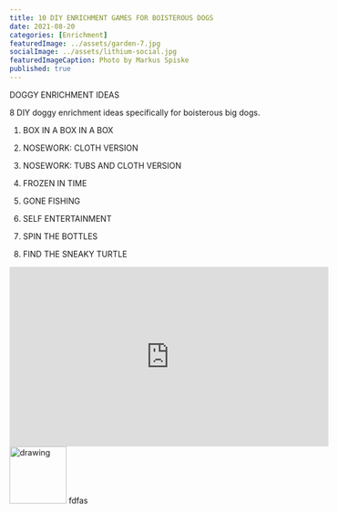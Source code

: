 ```yaml
---
title: 10 DIY ENRICHMENT GAMES FOR BOISTEROUS DOGS
date: 2021-08-20
categories: [Enrichment]
featuredImage: ../assets/garden-7.jpg
socialImage: ../assets/lithium-social.jpg
featuredImageCaption: Photo by Markus Spiske
published: true
---
```


DOGGY ENRICHMENT IDEAS

8 DIY doggy enrichment ideas specifically for boisterous big dogs. 

1. BOX IN A BOX IN A BOX 

2. NOSEWORK: CLOTH VERSION 

3. NOSEWORK: TUBS AND CLOTH VERSION 

4. FROZEN IN TIME 

5. GONE FISHING 

6. SELF ENTERTAINMENT 

7. SPIN THE BOTTLES 

8. FIND THE SNEAKY TURTLE 


<iframe width="560" height="315" src="https://www.youtube.com/embed/v-PBQ2h1ulw" title="YouTube video player" frameborder="0" allow="accelerometer; autoplay; clipboard-write; encrypted-media; gyroscope; picture-in-picture" allowfullscreen></iframe>

<img src="../assets/cardboard hole.jpg" alt="drawing" style="width:100px"/>
fdfas




